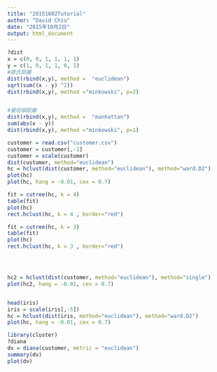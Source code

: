```yaml
---
title: "20151002Tutorial"
author: "David Chiu"
date: "2015年10月2日"
output: html_document
---
```




```r
?dist
x = c(0, 0, 1, 1, 1, 1)
y = c(1, 0, 1, 1, 0, 1)
#歐氏距離
dist(rbind(x,y), method =  "euclidean")
sqrt(sum((x - y) ^2))
dist(rbind(x,y), method ="minkowski", p=2)


#曼哈頓距離
dist(rbind(x,y), method =  "manhattan")
sum(abs(x - y))
dist(rbind(x,y), method ="minkowski", p=1)

```


```r
customer = read.csv("customer.csv")
customer = customer[,-1]
customer = scale(customer)
dist(customer, method="euclidean")
hc = hclust(dist(customer, method="euclidean"), method="ward.D2")
plot(hc)
plot(hc, hang = -0.01, cex = 0.7)

fit = cutree(hc, k = 4)
table(fit)
plot(hc)
rect.hclust(hc, k = 4 , border="red")

fit = cutree(hc, k = 3)
table(fit)
plot(hc)
rect.hclust(hc, k = 3 , border="red")




hc2 = hclust(dist(customer, method="euclidean"), method="single")
plot(hc2, hang = -0.01, cex = 0.7)


head(iris)
iris = scale(iris[,-5])
hc = hclust(dist(iris, method="euclidean"), method="ward.D2")
plot(hc, hang = -0.01, cex = 0.7)

```

```r

library(cluster)
?diana
dv = diana(customer, metric = "euclidean")
summary(dv)
plot(dv)
```


